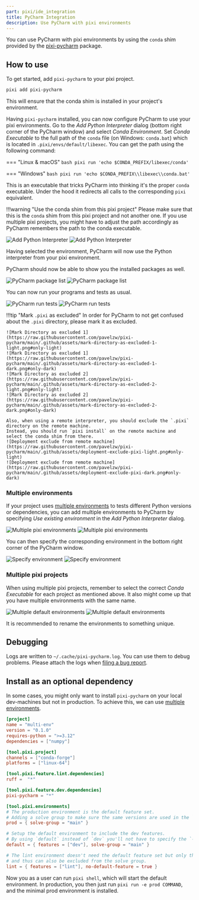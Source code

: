 ```yaml
---
part: pixi/ide_integration
title: PyCharm Integration
description: Use PyCharm with pixi environments
---
```


<!--
Modifications to this file are related to the README.md in https://github.com/pavelzw/pixi-pycharm,
please keep these two in sync by making a PR in both
-->

You can use PyCharm with pixi environments by using the `conda` shim provided by the [pixi-pycharm](https://github.com/pavelzw/pixi-pycharm) package.

## How to use

To get started, add `pixi-pycharm` to your pixi project.

```bash
pixi add pixi-pycharm
```

This will ensure that the conda shim is installed in your project's environment.

Having `pixi-pycharm` installed, you can now configure PyCharm to use your pixi environments.
Go to the _Add Python Interpreter_ dialog (bottom right corner of the PyCharm window) and select _Conda Environment_.
Set _Conda Executable_ to the full path of the `conda` file (on Windows: `conda.bat`) which is located in `.pixi/envs/default/libexec`.
You can get the path using the following command:

=== "Linux & macOS"
    ```bash
    pixi run 'echo $CONDA_PREFIX/libexec/conda'
    ```

=== "Windows"
    ```bash
    pixi run 'echo $CONDA_PREFIX\\libexec\\conda.bat'
    ```

This is an executable that tricks PyCharm into thinking it's the proper `conda` executable.
Under the hood it redirects all calls to the corresponding `pixi` equivalent.

!!!warning "Use the conda shim from this pixi project"
    Please make sure that this is the `conda` shim from this pixi project and not another one.
    If you use multiple pixi projects, you might have to adjust the path accordingly as PyCharm remembers the path to the conda executable.

![Add Python Interpreter](https://raw.githubusercontent.com/pavelzw/pixi-pycharm/main/.github/assets/add-conda-environment-light.png#only-light)
![Add Python Interpreter](https://raw.githubusercontent.com/pavelzw/pixi-pycharm/main/.github/assets/add-conda-environment-dark.png#only-dark)

Having selected the environment, PyCharm will now use the Python interpreter from your pixi environment.

PyCharm should now be able to show you the installed packages as well.

![PyCharm package list](https://raw.githubusercontent.com/pavelzw/pixi-pycharm/main/.github/assets/dependency-list-light.png#only-light)
![PyCharm package list](https://raw.githubusercontent.com/pavelzw/pixi-pycharm/main/.github/assets/dependency-list-dark.png#only-dark)

You can now run your programs and tests as usual.

![PyCharm run tests](https://raw.githubusercontent.com/pavelzw/pixi-pycharm/main/.github/assets/tests-light.png#only-light)
![PyCharm run tests](https://raw.githubusercontent.com/pavelzw/pixi-pycharm/main/.github/assets/tests-dark.png#only-dark)

!!!tip "Mark `.pixi` as excluded"
    In order for PyCharm to not get confused about the `.pixi` directory, please mark it as excluded.

    ![Mark Directory as excluded 1](https://raw.githubusercontent.com/pavelzw/pixi-pycharm/main/.github/assets/mark-directory-as-excluded-1-light.png#only-light)
    ![Mark Directory as excluded 1](https://raw.githubusercontent.com/pavelzw/pixi-pycharm/main/.github/assets/mark-directory-as-excluded-1-dark.png#only-dark)
    ![Mark Directory as excluded 2](https://raw.githubusercontent.com/pavelzw/pixi-pycharm/main/.github/assets/mark-directory-as-excluded-2-light.png#only-light)
    ![Mark Directory as excluded 2](https://raw.githubusercontent.com/pavelzw/pixi-pycharm/main/.github/assets/mark-directory-as-excluded-2-dark.png#only-dark)

    Also, when using a remote interpreter, you should exclude the `.pixi` directory on the remote machine.
    Instead, you should run `pixi install` on the remote machine and select the conda shim from there.
    ![Deployment exclude from remote machine](https://raw.githubusercontent.com/pavelzw/pixi-pycharm/main/.github/assets/deployment-exclude-pixi-light.png#only-light)
    ![Deployment exclude from remote machine](https://raw.githubusercontent.com/pavelzw/pixi-pycharm/main/.github/assets/deployment-exclude-pixi-dark.png#only-dark)

### Multiple environments

If your project uses [multiple environments](../features/multi_environment.md) to tests different Python versions or dependencies, you can add multiple environments to PyCharm
by specifying _Use existing environment_ in the _Add Python Interpreter_ dialog.

![Multiple pixi environments](https://raw.githubusercontent.com/pavelzw/pixi-pycharm/main/.github/assets/python-interpreters-multi-env-light.png#only-light)
![Multiple pixi environments](https://raw.githubusercontent.com/pavelzw/pixi-pycharm/main/.github/assets/python-interpreters-multi-env-dark.png#only-dark)

You can then specify the corresponding environment in the bottom right corner of the PyCharm window.

![Specify environment](https://raw.githubusercontent.com/pavelzw/pixi-pycharm/main/.github/assets/specify-interpreter-light.png#only-light)
![Specify environment](https://raw.githubusercontent.com/pavelzw/pixi-pycharm/main/.github/assets/specify-interpreter-dark.png#only-dark)

### Multiple pixi projects

When using multiple pixi projects, remember to select the correct _Conda Executable_ for each project as mentioned above.
It also might come up that you have multiple environments with the same name.

![Multiple default environments](https://raw.githubusercontent.com/pavelzw/pixi-pycharm/main/.github/assets/multiple-default-envs-light.png#only-light)
![Multiple default environments](https://raw.githubusercontent.com/pavelzw/pixi-pycharm/main/.github/assets/multiple-default-envs-dark.png#only-dark)

It is recommended to rename the environments to something unique.

## Debugging

Logs are written to `~/.cache/pixi-pycharm.log`.
You can use them to debug problems.
Please attach the logs when [filing a bug report](https://github.com/pavelzw/pixi-pycharm/issues/new?template=bug-report.md).

## Install as an optional dependency

In some cases, you might only want to install `pixi-pycharm` on your local dev-machines but not in production.
To achieve this, we can use [multiple environments](../features/multi_environment.md).

```toml
[project]
name = "multi-env"
version = "0.1.0"
requires-python = ">=3.12"
dependencies = ["numpy"]

[tool.pixi.project]
channels = ["conda-forge"]
platforms = ["linux-64"]

[tool.pixi.feature.lint.dependencies]
ruff =  "*"

[tool.pixi.feature.dev.dependencies]
pixi-pycharm = "*"

[tool.pixi.environments]
# The production environment is the default feature set.
# Adding a solve group to make sure the same versions are used in the `default` and `prod` environments.
prod = { solve-group = "main" }

# Setup the default environment to include the dev features.
# By using `default` instead of `dev` you'll not have to specify the `--environment` flag when running `pixi run`.
default = { features = ["dev"], solve-group = "main" }

# The lint environment doesn't need the default feature set but only the `lint` feature
# and thus can also be excluded from the solve group.
lint = { features = ["lint"], no-default-feature = true }
```

Now you as a user can run `pixi shell`, which will start the default environment.
In production, you then just run `pixi run -e prod COMMAND`, and the minimal prod environment is installed.